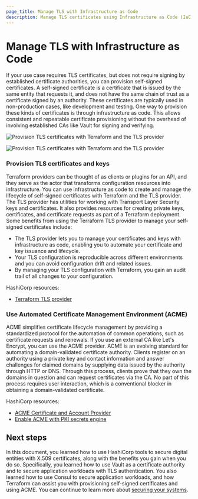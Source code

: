 ```yaml
---
page_title: Manage TLS with Infrastructure as Code
description: Manage TLS certificates using Infrastructure as Code (IaC) tools to automate deployment and renewal processes.
---
```


# Manage TLS with Infrastructure as Code

If your use case requires TLS certificates, but does not require signing by established certificate authorities, you can provision self-signed certificates. A self-signed certificate is a certificate that is issued by the same entity that requests it, and does not have the same chain of trust as a certificate signed by an authority. These certificates are typically used in non-production cases, like development and testing. One way to provision these kinds of certificates is through infrastructure as code. This allows consistent and repeatable certificate provisioning without the overhead of involving established CAs like Vault for signing and verifying. 

<ImageConfig hideBorder caption="Provision TLS certificates with Terraform and the TLS provider">

![Provision TLS certificates with Terraform and the TLS provider](/img/well-architected/diagram-terraform-tls-provider.png#light-theme-only)

</ImageConfig>

<ImageConfig hideBorder>

![Provision TLS certificates with Terraform and the TLS provider](/img/well-architected/diagram-terraform-tls-provider-dark.png#dark-theme-only)

</ImageConfig>

### Provision TLS certificates and keys

Terraform providers can be thought of as clients or plugins for an API, and they serve as the actor that transforms configuration resources into infrastructure. You can use infrastructure as code to create and manage the lifecycle of self-signed certificates with Terraform and the TLS provider. The TLS provider has utilities for working with Transport Layer Security keys and certificates. It also provides resources for creating private keys, certificates, and certificate requests as part of a Terraform deployment. Some benefits from using the Terraform TLS provider to manage your self-signed certificates include:

- The TLS provider lets you to manage your certificates and keys with infrastructure as code, enabling you to automate your certificate and key issuance and lifecycle.
- Your TLS configuration is reproducible across different environments and you can avoid configuration drift and related issues.
- By managing your TLS configuration with Terraform, you gain an audit trail of all changes to your configuration.

HashiCorp resources:

- [Terraform TLS provider](https://registry.terraform.io/providers/hashicorp/tls/latest/docs)

### Use Automated Certificate Management Environment (ACME)

ACME simplifies certificate lifecycle management by providing a standardized protocol for the automation of common operations, such as certificate requests and renewals. If you use an external CA like Let's Encrypt, you can use the ACME provider. ACME is an evolving standard for automating a domain-validated certificate authority. Clients register on an authority using a private key and contact information and answer challenges for claimed domains by supplying data issued by the authority through HTTP or DNS. Through this process, clients prove that they own the domains in question and can request certificates via the CA. No part of this process requires user interaction, which is a conventional blocker in obtaining a domain-validated certificate.

HashiCorp resources:

- [ACME Certificate and Account Provider](https://registry.terraform.io/providers/vancluever/acme/latest/docs)
- [Enable ACME with PKI secrets engine](/vault/tutorials/secrets-management/pki-acme-caddy)

## Next steps

In this document, you learned how to use HashiCorp tools to secure digital entities with X.509 certificates, along with the benefits you gain when you do so. Specifically, you learned how to use Vault as a certificate authority and to secure application workloads with TLS authentication. You also learned how to use Consul to secure application workloads, and how Terraform can assist you with provisioning self-signed certificates and using ACME. You can continue to learn more about [securing your systems](/well-architected-framework/secure-systems).
